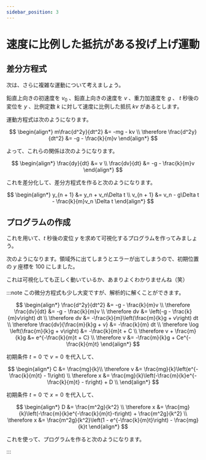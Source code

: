 ```yaml
---
sidebar_position: 3
---
```



# 速度に比例した抵抗がある投げ上げ運動

## 差分方程式

次は、さらに複雑な運動について考えましょう。

鉛直上向きの初速度を $v_0$ 、鉛直上向きの速度を $v$ 、重力加速度を $g$ 、 $t$ 秒後の変位を $y$ 、比例定数 $k$ に対して速度に比例した抵抗 $kv$ があるとします。

運動方程式は次のようになります。

$$
\begin{align*}
    m\frac{d^2y}{dt^2}           &= -mg - kv \\
    \therefore \frac{d^2y}{dt^2} &= -g - \frac{k}{m}v
\end{align*}
$$

よって、これらの関係は次のようになります。

$$
\begin{align*}
    \frac{dy}{dt} &= v \\
    \frac{dv}{dt} &= -g - \frac{k}{m}v
\end{align*}
$$

これを差分化して、差分方程式を作ると次のようになります。

$$
\begin{align*}
    y_{n + 1} &= y_n + v_n\Delta t \\
    v_{n + 1} &= v_n - g\Delta t - \frac{k}{m}v_n \Delta t
\end{align*}
$$

## プログラムの作成

これを用いて、$t$ 秒後の変位 $y$ を求めて可視化するプログラムを作ってみましょう。

次のようになります。領域外に出てしまうとエラーが出てしまうので、初期位置の $y$ 座標を 100 にしました。

<ViewSource path="/simulation/resisted_motion.ipynb" />

これは可視化しても正しく動いているか、あまりよくわかりませんね（笑）

:::note
この微分方程式も少し大変ですが、解析的に解くことができます。

$$
\begin{align*}
    \frac{d^2y}{dt^2}                             &= -g - \frac{k}{m}v \\
    \therefore \frac{dv}{dt}                      &= -g - \frac{k}{m}v \\
    \therefore dv                                 &= \left(-g - \frac{k}{m}v\right) dt \\
    \therefore dv                                 &= -\frac{k}{m}\left(\frac{m}{k}g + v\right) dt \\
    \therefore \frac{dv}{\frac{m}{k}g + v}        &= -\frac{k}{m} dt \\
    \therefore \log \left(\frac{m}{k}g + v\right) &= -\frac{k}{m}t + C \\
    \therefore v + \frac{m}{k}g                   &= e^{-\frac{k}{m}t + C} \\
    \therefore v                                  &= -\frac{m}{k}g + Ce^{-\frac{k}{m}t}
\end{align*}
$$

初期条件 $t = 0$ で $v = 0$ を代入して、

$$
\begin{align*}
    C            &= \frac{mg}{k}\\
    \therefore v &= \frac{mg}{k}\left(e^{-\frac{k}{m}t} - 1\right) \\
    \therefore x &= \frac{mg}{k}\left(-\frac{m}{k}e^{-\frac{k}{m}t} - t\right) + D \\
\end{align*}
$$

初期条件 $t = 0$ で $x = 0$ を代入して、

$$
\begin{align*}
    D            &= \frac{m^2g}{k^2} \\
    \therefore x &= \frac{mg}{k}\left(-\frac{m}{k}e^{-\frac{k}{m}t}-t\right) + \frac{m^2g}{k^2} \\
    \therefore x &= \frac{m^2g}{k^2}\left(1 - e^{-\frac{k}{m}t}\right) - \frac{mg}{k}t
\end{align*}
$$

これを使って、プログラムを作ると次のようになります。

<ViewSource path="/simulation/resisted_motion_analytical.ipynb" />

:::
